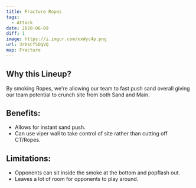 ```yaml
---
title: Fracture Ropes
tags:
  - Attack
date: 2020-06-09
diff: 1
image: https://i.imgur.com/xxWyc4p.png
url: 3rbsCf5OqVQ
map: Fracture
---
```


## Why this Lineup?

By smoking Ropes, we're allowing our team to fast push sand
overall giving our team potential to crunch site from both Sand
and Main.

## Benefits:

- Allows for instant sand push.
- Can use viper wall to take control of site rather than cutting
  off CT/Ropes.

## Limitations:

- Opponents can sit inside the smoke at the bottom and popflash
  out.
- Leaves a lot of room for opponents to play around.
